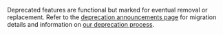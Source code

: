 <Note title="Deprecation announced">

  Deprecated features are functional but  marked for eventual removal or
  replacement. Refer to the
  [deprecation announcements page](/vault/docs/updates/deprecation#announcements)
  for migration details and information on
  [our deprecation process](/vault/docs/updates/deprecation#phases).

</Note>
